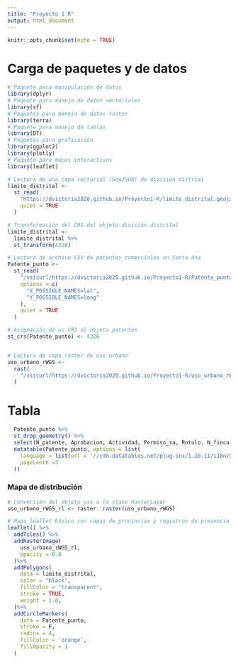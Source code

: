 ```yaml
---
title: "Proyecto 1 R"
output: html_document
---
```


```r
knitr::opts_chunk$set(echo = TRUE)
```

# Carga de paquetes y de datos

```r
# Paquete para manipulación de datos
library(dplyr)
# Paquete para manejo de datos vectoriales
library(sf)
# Paquetes para manejo de datos raster
library(terra)
# Paquete para manejo de tablas
library(DT)
# Paquetes para graficación
library(ggplot2)
library(plotly)
# Paquete para mapas interactivos
library(leaflet)
```


```r
# Lectura de una capa vectorial (GeoJSON) de división distrial
limite_distrital <-
  st_read(
    "https://dvictoria2020.github.io/Proyecto1-R/limite_distrital.geojson",
    quiet = TRUE
  )

# Transformación del CRS del objeto división distrital
limite_distrital <-
  limite_distrital %>%
  st_transform(4326)

# Lectura de archivo CSV de patentes comerciales en Santa Ana
Patente_punto <-
  st_read(
    "/vsicurl/https://dvictoria2020.github.io/Proyecto1-R/Patente_punto.csv",
    options = c(
      "X_POSSIBLE_NAMES=lat",
      "Y_POSSIBLE_NAMES=long"
    ),
    quiet = TRUE
  )

# Asignación de un CRS al objeto patentes
st_crs(Patente_punto) <- 4326


# Lectura de capa raster de uso urbano
uso_urbano_rWGS <-
  rast(
    "/vsicurl/https://dvictoria2020.github.io/Proyecto1-R/uso_urbano_rWGS.tif",
  )
```


# Tabla

```r
  Patente_punto %>%
  st_drop_geometry() %>%
  select(N_patente, Aprobacion, Actividad, Permiso_sa, Rotulo, N_finca, Tipo_perso, Direccion_, Distrito) %>%
  datatable(Patente_punto, options = list(
    language = list(url = '//cdn.datatables.net/plug-ins/1.10.11/i18n/Spanish.json'),
    pageLenth =5
  ))
```


### Mapa de distribución


```r
# Conversión del objeto uso a la clase RasterLayer
uso_urbano_rWGS_rl <- raster::raster(uso_urbano_rWGS)

# Mapa leaflet básico con capas de provincias y registros de presencia de felinos
leaflet() %>%
  addTiles() %>%
  addRasterImage(
    uso_urbano_rWGS_rl, 
    opacity = 0.8
  )%>% 
  addPolygons(
    data = limite_distrital,
    color = "black",
    fillColor = "transparent",
    stroke = TRUE,
    weight = 1.0,
  )%>% 
  addCircleMarkers(
    data = Patente_punto,
    stroke = F,
    radius = 4,
    fillColor = 'orange',
    fillOpacity = 1
  )
```
